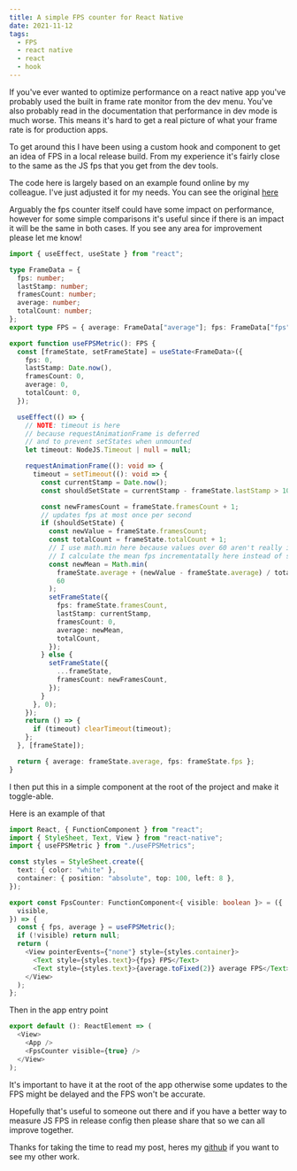 ```yaml
---
title: A simple FPS counter for React Native
date: 2021-11-12
tags:
  - FPS
  - react native
  - react
  - hook
---
```


If you've ever wanted to optimize performance on a react native app you've probably used the built in frame rate monitor from the dev menu. You've also probably read in the documentation that performance in dev mode is much worse. This means it's hard to get a real picture of what your frame rate is for production apps.

To get around this I have been using a custom hook and component to get an idea of FPS in a local release build. From my experience it's fairly close to the same as the JS fps that you get from the dev tools.

The code here is largely based on an example found online by my colleague. I've just adjusted it for my needs. You can see the original [here](https://gist.github.com/ronanamsterdam/1460a81088e9cb17185d3f31d872fdde)

Arguably the fps counter itself could have some impact on performance, however for some simple comparisons it's useful since if there is an impact it will be the same in both cases. If you see any area for improvement please let me know!

```typescript
import { useEffect, useState } from "react";

type FrameData = {
  fps: number;
  lastStamp: number;
  framesCount: number;
  average: number;
  totalCount: number;
};
export type FPS = { average: FrameData["average"]; fps: FrameData["fps"] };

export function useFPSMetric(): FPS {
  const [frameState, setFrameState] = useState<FrameData>({
    fps: 0,
    lastStamp: Date.now(),
    framesCount: 0,
    average: 0,
    totalCount: 0,
  });

  useEffect(() => {
    // NOTE: timeout is here
    // because requestAnimationFrame is deferred
    // and to prevent setStates when unmounted
    let timeout: NodeJS.Timeout | null = null;

    requestAnimationFrame((): void => {
      timeout = setTimeout((): void => {
        const currentStamp = Date.now();
        const shouldSetState = currentStamp - frameState.lastStamp > 1000;

        const newFramesCount = frameState.framesCount + 1;
        // updates fps at most once per second
        if (shouldSetState) {
          const newValue = frameState.framesCount;
          const totalCount = frameState.totalCount + 1;
          // I use math.min here because values over 60 aren't really important
          // I calculate the mean fps incrementatally here instead of storing all the values
          const newMean = Math.min(
            frameState.average + (newValue - frameState.average) / totalCount,
            60
          );
          setFrameState({
            fps: frameState.framesCount,
            lastStamp: currentStamp,
            framesCount: 0,
            average: newMean,
            totalCount,
          });
        } else {
          setFrameState({
            ...frameState,
            framesCount: newFramesCount,
          });
        }
      }, 0);
    });
    return () => {
      if (timeout) clearTimeout(timeout);
    };
  }, [frameState]);

  return { average: frameState.average, fps: frameState.fps };
}
```

I then put this in a simple component at the root of the project and make it toggle-able.

Here is an example of that

```typescript
import React, { FunctionComponent } from "react";
import { StyleSheet, Text, View } from "react-native";
import { useFPSMetric } from "./useFPSMetrics";

const styles = StyleSheet.create({
  text: { color: "white" },
  container: { position: "absolute", top: 100, left: 8 },
});

export const FpsCounter: FunctionComponent<{ visible: boolean }> = ({
  visible,
}) => {
  const { fps, average } = useFPSMetric();
  if (!visible) return null;
  return (
    <View pointerEvents={"none"} style={styles.container}>
      <Text style={styles.text}>{fps} FPS</Text>
      <Text style={styles.text}>{average.toFixed(2)} average FPS</Text>
    </View>
  );
};
```

Then in the app entry point

```typescript
export default (): ReactElement => (
  <View>
    <App />
    <FpsCounter visible={true} />
  </View>
);
```

It's important to have it at the root of the app otherwise some updates to the FPS might be delayed and the FPS won't be accurate.

Hopefully that's useful to someone out there and if you have a better way to measure JS FPS in release config then please share that so we can all improve together.

Thanks for taking the time to read my post, heres my [github](https://github.com/dannyhw) if you want to see my other work.
